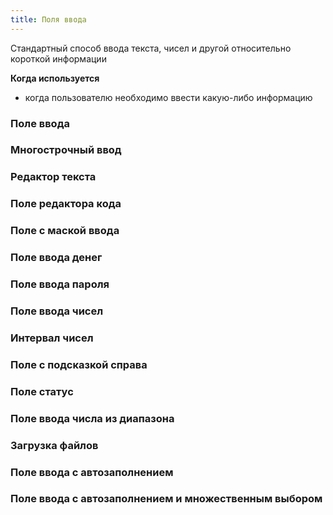 ```yaml
---
title: Поля ввода
---
```


Стандартный способ ввода текста, чисел и другой относительно короткой информации

**Когда используется**
- когда пользователю необходимо ввести какую-либо информацию

### Поле ввода
<Sandbox height={120} projectId="uxcomponents_fields_input" />

### Многострочный ввод
<Sandbox height={120} projectId="uxcomponents_fields_text_area" />

### Редактор текста
<Sandbox height={120} projectId="uxcomponents_fields_text_editor" />

### Поле редактора кода
<Sandbox height={120} projectId="uxcomponents_fields_code_editor" />

### Поле с маской ввода
<Sandbox height={120} projectId="uxcomponents_fields_masked_input"/>

### Поле ввода денег
<Sandbox height={120} projectId="uxcomponents_fields_input_money"/>

### Поле ввода пароля
<Sandbox height={120} projectId="uxcomponents_fields_password" />

### Поле ввода чисел
<Sandbox height={120} projectId="uxcomponents_fields_input_number" />

### Интервал чисел
<Sandbox height="sm" projectId="uxcomponents_fields_number_interval" />

### Поле с подсказкой справа
<Sandbox height={180} projectId="uxcomponents_fields_input_with_measure" />

### Поле статус
<Sandbox height={180} projectId="uxcomponents_fields_status" />

### Поле ввода числа из диапазона
<Sandbox height={180} projectId="uxcomponents_fields_number_picker" />

### Загрузка файлов
<Sandbox height={180} projectId="uxcomponents_fields_file_upload" />

### Поле ввода с автозаполнением
<Sandbox height={120} projectId="uxcomponents_fields_autocomplete" />

### Поле ввода с автозаполнением и множественным выбором
<Sandbox height="sm" projectId="uxcomponents_fields_autocomplete_multi" />
